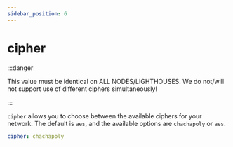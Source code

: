 ```yaml
---
sidebar_position: 6
---
```


# cipher

:::danger

This value must be identical on ALL NODES/LIGHTHOUSES. We do not/will not support use of different ciphers
simultaneously!

:::

`cipher` allows you to choose between the available ciphers for your network. The default is `aes`, and the available
options are `chachapoly` or `aes`.

```yml
cipher: chachapoly
```
